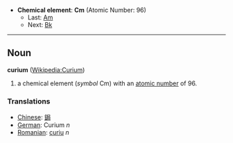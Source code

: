 *'''Chemical element''': '''Cm''' (Atomic Number: 96)
**Last: [[Americium|Am]]
**Next: [[Berkelium|Bk]]
----
== Noun ==
'''curium''' ([[en:Curium|Wikipedia:Curium]])

# a chemical element (''symbol'' Cm) with an [[atomic number]] of 96.

===Translations===
*[[Chinese]]: [[鋦]]
*[[German]]: Curium ''n''
*[[Romanian]]: [[curiu]] ''n''